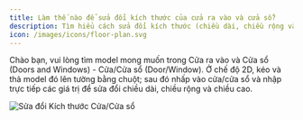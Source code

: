 ```yaml
---
title: Làm thế nào để sửa đổi kích thước của cửa ra vào và cửa sổ?
description: Tìm hiểu cách sửa đổi kích thước (chiều dài, chiều rộng và chiều cao) của cửa ra vào và cửa sổ trong chế độ 2D của AiHouse.
icon: /images/icons/floor-plan.svg
---
```


Chào bạn, vui lòng tìm model mong muốn trong Cửa ra vào và Cửa sổ (Doors and Windows) - Cửa/Cửa sổ (Door/Window). Ở chế độ 2D, kéo và thả model đó lên tường bằng chuột; sau đó nhấp vào cửa/cửa sổ và nhập trực tiếp các giá trị để sửa đổi chiều dài, chiều rộng và chiều cao.

![Sửa đổi Kích thước Cửa/Cửa sổ](https://ai-study1.3vjia.com/aihouse-web/7891ceaf-8f98-4ac4-90f4-f66c50168ded.png)

